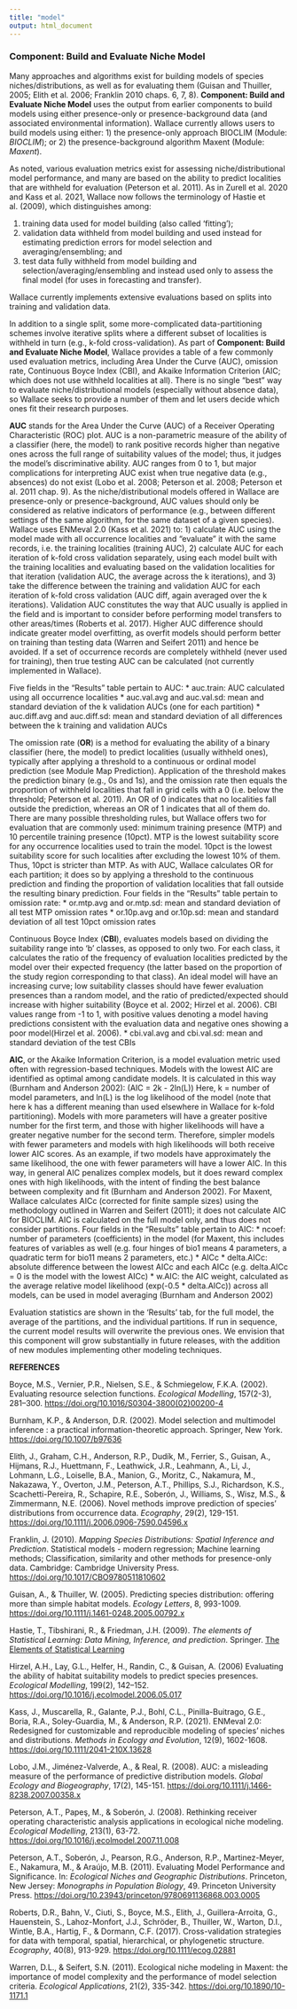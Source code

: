 ```yaml
---
title: "model"
output: html_document
---
```


### **Component: Build and Evaluate Niche Model**

Many approaches and algorithms exist for building models of species niches/distributions, as well as for evaluating them (Guisan and Thuiller, 2005; Elith et al. 2006; Franklin 2010 chaps. 6, 7, 8). **Component: Build and Evaluate Niche Model** uses the output from earlier components to build models using either presence-only or presence-background data (and associated environmental information). Wallace currently allows users to build models using either: 1) the presence-only approach BIOCLIM (Module: *BIOCLIM*); or 2) the presence-background algorithm Maxent (Module: *Maxent*).  

As noted, various evaluation metrics exist for assessing niche/distributional model performance, and many are based on the ability to predict localities that are withheld for evaluation (Peterson et al. 2011). As in Zurell et al. 2020 and Kass et al. 2021, Wallace now follows the terminology of Hastie et al. (2009), which distinguishes among:  

1. training data used for model building (also called ‘fitting’);  
2. validation data withheld from model building and used instead for estimating prediction errors for model selection and averaging/ensembling; and  
3. test data fully withheld from model building and selection/averaging/ensembling and instead used only to assess the final model (for uses in forecasting and transfer).  

Wallace currently implements extensive evaluations based on splits into training and validation data.  

In addition to a single split, some more-complicated data-partitioning schemes involve iterative splits where a different subset of localities is withheld in turn (e.g., k-fold cross-validation). As part of **Component: Build and Evaluate Niche Model**, Wallace provides a table of a few commonly used evaluation metrics, including Area Under the Curve (AUC), omission rate, Continuous Boyce Index (CBI), and Akaike Information Criterion (AIC; which does not use withheld localities at all). There is no single “best” way to evaluate niche/distributional models (especially without absence data), so Wallace seeks to provide a number of them and let users decide which ones fit their research purposes.  

**AUC** stands for the Area Under the Curve (AUC) of a Receiver Operating Characteristic (ROC) plot. AUC is a non-parametric measure of the ability of a classifier (here, the model) to rank positive records higher than negative ones across the full range of suitability values of the model; thus, it judges the model's discriminative ability. AUC ranges from 0 to 1, but major complications for interpreting AUC exist when true negative data (e.g., absences) do not exist (Lobo et al. 2008; Peterson et al. 2008; Peterson et al. 2011 chap. 9). As the niche/distributional models offered in Wallace are presence-only or presence-background, AUC values should only be considered as relative indicators of performance (e.g., between different settings of the same algorithm, for the same dataset of a given species). Wallace uses ENMeval 2.0 (Kass et al. 2021) to: 1) calculate AUC using the model made with all occurrence localities and “evaluate” it with the same records, i.e. the training localities (training AUC), 2) calculate AUC for each iteration of k-fold cross validation separately, using each model built with the training localities and evaluating based on the validation localities for that iteration (validation AUC, the average across the k iterations), and 3) take the difference between the training and validation AUC for each iteration of k-fold cross validation (AUC diff, again averaged over the k iterations). Validation AUC constitutes the way that AUC usually is applied in the field and is important to consider before performing model transfers to other areas/times (Roberts et al. 2017). Higher AUC difference should indicate greater model overfitting, as overfit models should perform better on training than testing data (Warren and Seifert 2011) and hence be avoided. If a set of occurrence records are completely withheld (never used for training), then true testing AUC can be calculated (not currently implemented in Wallace). 

Five fields in the “Results” table pertain to AUC:
* auc.train: AUC calculated using all occurrence localities
* auc.val.avg and auc.val.sd: mean and standard deviation of the k validation AUCs (one for each partition)
* auc.diff.avg and auc.diff.sd: mean and standard deviation of all differences between the k training and validation AUCs  

The omission rate (**OR**) is a method for evaluating the ability of a binary classifier (here, the model) to predict localities (usually withheld ones), typically after applying a threshold to a continuous or ordinal model prediction (see Module Map Prediction). Application of the threshold makes the prediction binary (e.g., 0s and 1s), and the omission rate then equals the proportion of withheld localities that fall in grid cells with a 0 (i.e. below the threshold; Peterson et al. 2011). An OR of 0 indicates that no localities fall outside the prediction, whereas an OR of 1 indicates that all of them do. There are many possible thresholding rules, but Wallace offers two for evaluation that are commonly used: minimum training presence (MTP) and 10 percentile training presence (10pct). MTP is the lowest suitability score for any occurrence localities used to train the model. 10pct is the lowest suitability score for such localities after excluding the lowest 10% of them. Thus, 10pct is stricter than MTP. As with AUC, Wallace calculates OR for each partition; it does so by applying a threshold to the continuous prediction and finding the proportion of validation localities that fall outside the resulting binary prediction. Four fields in the “Results” table pertain to omission rate:
* or.mtp.avg and or.mtp.sd: mean and standard deviation of all test MTP omission rates
* or.10p.avg and or.10p.sd: mean and standard deviation of all test 10pct omission rates  

Continuous Boyce Index (**CBI**), evaluates models based on dividing the suitability range into ‘b’ classes, as opposed to only two. For each class, it calculates the ratio of the frequency of evaluation localities predicted by the model over their expected frequency (the latter based on the proportion of the study region corresponding to that class). An ideal model will have an increasing curve; low suitability classes should have fewer evaluation presences than a random model, and the ratio of predicted/expected should increase with higher suitability (Boyce et al. 2002; Hirzel et al. 2006). 
CBI values range from -1 to 1, with positive values denoting a model having predictions consistent with the evaluation data and negative ones showing a poor model(Hirzel et al. 2006).
* cbi.val.avg and cbi.val.sd: mean and standard deviation of the test CBIs
 
**AIC**, or the Akaike Information Criterion, is a model evaluation metric used often with regression-based techniques. Models with the lowest AIC are identified as optimal among candidate models. It is calculated in this way (Burnham and Anderson 2002):
\(AIC = 2k - 2ln(L)\)
Here, k = number of model parameters, and ln(L) is the log likelihood of the model (note that here k has a different meaning than used elsewhere in Wallace for k-fold partitioning). Models with more parameters will have a greater positive number for the first term, and those with higher likelihoods will have a greater negative number for the second term. Therefore, simpler models with fewer parameters and models with high likelihoods will both receive lower AIC scores. As an example, if two models have approximately the same likelihood, the one with fewer parameters will have a lower AIC. In this way, in general AIC penalizes complex models, but it does reward complex ones with high likelihoods, with the intent of finding the best balance between complexity and fit (Burnham and Anderson 2002). For Maxent, Wallace calculates AICc (corrected for finite sample sizes) using the methodology outlined in Warren and Seifert (2011); it does not calculate AIC for BIOCLIM. AIC is calculated on the full model only, and thus does not consider partitions. Four fields in the “Results” table pertain to AIC:
* ncoef: number of parameters (coefficients) in the model (for Maxent, this includes features of variables as well (e.g. four hinges of bio1 means 4 parameters, a quadratic term for bio11 means 2 parameters, etc.)
* AICc
* delta.AICc: absolute difference between the lowest AICc and each AICc (e.g. delta.AICc = 0 is the model with the lowest AICc)
* w.AIC: the AIC weight, calculated as the average relative model likelihood (exp(-0.5 * delta.AICc)) across all models, can be used in model averaging (Burnham and Anderson 2002)

Evaluation statistics are shown in the ‘Results’ tab, for the full model, the average of the partitions, and the individual partitions. If run in sequence, the current model results will overwrite the previous ones. We envision that this component will grow substantially in future releases, with the addition of new modules implementing other modeling techniques.

**REFERENCES**

Boyce, M.S., Vernier, P.R., Nielsen, S.E., & Schmiegelow, F.K.A. (2002). Evaluating resource selection functions. *Ecological Modelling*, 157(2-3), 281–300. <a href="https://doi.org/10.1016/S0304-3800(02)00200-4" target="_blank">https://doi.org/10.1016/S0304-3800(02)00200-4</a>

Burnham, K.P., & Anderson, D.R. (2002). Model selection and multimodel inference : a practical information-theoretic approach. Springer, New York. <a href="https://doi.org/10.1007/b97636" target="_blank">https://doi.org/10.1007/b97636</a> 

Elith, J., Graham, C.H., Anderson, R.P., Dudík, M., Ferrier, S., Guisan, A., Hijmans, R.J., Huettmann, F., Leathwick, J.R., Leahmann, A., Li, J., Lohmann, L.G., Loiselle, B.A., Manion, G., Moritz, C., Nakamura, M., Nakazawa, Y., Overton, J.M., Peterson, A.T., Phillips, S.J., Richardson, K.S., Scachetti-Pereira, R., Schapire, R.E., Soberón, J., Williams, S., Wisz, M.S., & Zimmermann, N.E. (2006). Novel methods improve prediction of species' distributions from occurrence data. *Ecography*, 29(2), 129-151. <a href="https://doi.org/10.1111/j.2006.0906-7590.04596.x" target="_blank">https://doi.org/10.1111/j.2006.0906-7590.04596.x</a> 

Franklin, J. (2010). *Mapping Species Distributions: Spatial Inference and Prediction*. Statistical models - modern regression; Machine learning methods; Classification, similarity and other methods for presence-only data. Cambridge: Cambridge University Press. <a href="https://doi.org/10.1017/CBO9780511810602" target="_blank">https://doi.org/10.1017/CBO9780511810602</a> 

Guisan, A., & Thuiller, W. (2005). Predicting species distribution: offering more than simple habitat models. *Ecology Letters*, 8, 993-1009. <a href="https://doi.org/10.1111/j.1461-0248.2005.00792.x" target="_blank">https://doi.org/10.1111/j.1461-0248.2005.00792.x</a> 

Hastie, T., Tibshirani, R., & Friedman, J.H. (2009). *The elements of Statistical Learning: Data Mining, Inference, and prediction*. Springer. <a href="https://link.springer.com/book/10.1007/978-0-387-84858-7" target="_blank">The Elements of Statistical Learning</a>

Hirzel, A.H., Lay, G.L., Helfer, H., Randin, C., & Guisan, A. (2006) Evaluating the ability of habitat suitability models to predict species presences. *Ecological Modelling*, 199(2), 142–152. <a href="https://doi.org/10.1016/j.ecolmodel.2006.05.017" target="_blank">https://doi.org/10.1016/j.ecolmodel.2006.05.017</a> 

Kass, J., Muscarella, R., Galante, P.J., Bohl, C.L., Pinilla-Buitrago, G.E., Boria, R.A., Soley-Guardia, M., & Anderson, R.P. (2021). ENMeval 2.0: Redesigned for customizable and reproducible modeling of species’ niches and distributions. *Methods in Ecology and Evolution*, 12(9), 1602-1608. <a href="https://doi.org/10.1111/2041-210X.13628" target="_blank">https://doi.org/10.1111/2041-210X.13628</a>

Lobo, J.M., Jiménez-Valverde, A., & Real, R. (2008). AUC: a misleading measure of the performance of predictive distribution models. *Global Ecology and Biogeography*, 17(2), 145-151. <a href="https://doi.org/10.1111/j.1466-8238.2007.00358.x" target="_blank">https://doi.org/10.1111/j.1466-8238.2007.00358.x</a> 

Peterson, A.T., Papeş, M., & Soberón, J. (2008). Rethinking receiver operating characteristic analysis applications in ecological niche modeling. *Ecological Modelling*, 213(1), 63-72. <a href="https://doi.org/10.1016/j.ecolmodel.2007.11.008" target="_blank">https://doi.org/10.1016/j.ecolmodel.2007.11.008</a> 

Peterson, A.T., Soberón, J., Pearson, R.G., Anderson, R.P., Martinez-Meyer, E., Nakamura, M., & Araújo, M.B. (2011). Evaluating Model Performance and Significance. In: *Ecological Niches and Geographic Distributions*. Princeton, New Jersey: *Monographs in Population Biology*, 49. Princeton University Press. <a href="https://doi.org/10.23943/princeton/9780691136868.003.0005" target="_blank">https://doi.org/10.23943/princeton/9780691136868.003.0005</a> 

Roberts, D.R., Bahn, V., Ciuti, S., Boyce, M.S., Elith, J., Guillera-Arroita, G., Hauenstein, S., Lahoz-Monfort, J.J., Schröder, B., Thuiller, W., Warton, D.I., Wintle, B.A., Hartig, F., & Dormann, C.F. (2017). Cross-validation strategies for data with temporal, spatial, hierarchical, or phylogenetic structure. *Ecography*, 40(8), 913-929. <a href="https://doi.org/10.1111/ecog.02881" target="_blank">https://doi.org/10.1111/ecog.02881</a> 

Warren, D.L., & Seifert, S.N. (2011). Ecological niche modeling in Maxent: the importance of model complexity and the performance of model selection criteria. *Ecological Applications*, 21(2), 335-342. <a href="https://doi.org/10.1890/10-1171.1" target="_blank">https://doi.org/10.1890/10-1171.1</a> 
